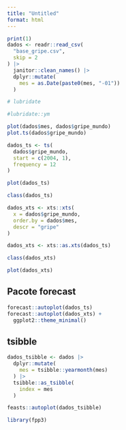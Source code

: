 ```yaml
---
title: "Untitled"
format: html
---
```




```r

print(1)
dados <- readr::read_csv(
  "base_gripe.csv",
  skip = 2
) |>
  janitor::clean_names() |>
  dplyr::mutate(
    mes = as.Date(paste0(mes, "-01"))
  )

# lubridate

#lubridate::ym
```


```r
plot(dados$mes, dados$gripe_mundo)
plot.ts(dados$gripe_mundo)

dados_ts <- ts(
  dados$gripe_mundo,
  start = c(2004, 1),
  frequency = 12
)

plot(dados_ts)

class(dados_ts)

```


```r
dados_xts <- xts::xts(
  x = dados$gripe_mundo,
  order.by = dados$mes,
  descr = "gripe"
)

dados_xts <- xts::as.xts(dados_ts)

class(dados_xts)

plot(dados_xts)
```

## Pacote forecast

```r

forecast::autoplot(dados_ts)
forecast::autoplot(dados_xts) +
  ggplot2::theme_minimal()

```

## tsibble


```r

dados_tsibble <- dados |>
  dplyr::mutate(
    mes = tsibble::yearmonth(mes)
  ) |>
  tsibble::as_tsibble(
    index = mes
  )

```


```r

feasts::autoplot(dados_tsibble)

library(fpp3)

```